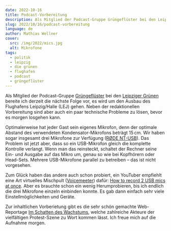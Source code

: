 ```yaml
---
date: 2022-10-16
title: Podcast-Vorbereitung
description: Als Mitglied der Podcast-Gruppe Grüngeflüster bei den Leipziger Grünen bereite ich derzeit die nächste Folge vor, es wird um den Ausbau des Flughafens Leipzig/Halle (LEJ) gehen. Neben der redaktionellen Vorbereitung sind aber auch ein paar technische Probleme zu lösen, bevor es morgen losgehen kann.
slug: 2022/10/16/podcast-vorbereitung
language: de
author: Mathias Wellner
cover:
  src: /img/2022/mics.jpg
  alt: Mikrofone
tags:
  - politik
  - leipzig
  - die grünen
  - flughafen
  - podcast
  - grüngeflüster
---
```



Als Mitglied der Podcast-Gruppe [Grüngeflüster](https://www.gruene-leipzig.de/info/podcast/) bei den [Leipziger Grünen](https://www.gruene-leipzig.de/) bereite ich derzeit die nächste Folge vor, es wird um den Ausbau des Flughafens Leipzig/Halle (LEJ) gehen. Neben der redaktionellen Vorbereitung sind aber auch ein paar technische Probleme zu lösen, bevor es morgen losgehen kann.

<ResponsiveImage src="/img/2022/mics.jpg" alt="Mikrofone" aspectRatio="4:3" />

Optimalerweise hat jeder Gast sein eigenes Mikrofon, denn der optimale Abstand des verwendeten Kondensator-Mikrofons beträgt 15&thinsp;cm. Wir haben sogar insgesamt drei Mikrofone zur Verfügung ([RØDE NT-USB](https://rode.com/de/microphones/usb/nt-usb)). Das Problem ist jetzt aber, dass so ein USB-Mikrofon gleich die komplette Kontrolle verlangt. Wenn man das reinsteckt, schaltet der Rechner seine Ein- und Ausgabe auf das Mikro um, genau so wie bei Kopfhörern oder Head-Sets. Mehrere USB-Mikrofone parallel zu betreiben &ndash; das ist nicht vorgesehen.

Zum Glück haben das andere auch schon probiert, ein YouTuber empfiehlt eine Art virtuelles Mischpult ([Voicemeeter](https://vb-audio.com/Voicemeeter/index.htm)) dafür: [How to record 2 USB mics at once](https://www.youtube.com/watch?v=tG_5-ZoBq1c). Aber es brauchte schon ein wenig Herumprobieren, bis ich endlich die drei Mikrofone einzeln einbinden konnte. Es gab dann einfach sehr viele Einstellmöglichkeiten und Geräte.

Zur inhaltlichen Vorberietung gibt es die sehr schön gemachte Web-Reportage [Im Schatten des Wachstums](https://im-schatten-des-wachstums.de/), welche zahlreiche Akteure der vielfältigen Protest-Szene zu Wort kommen lässt. Ich freue mich auf die Aufnahme morgen.
